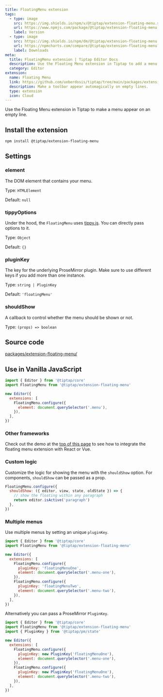 ```yaml
---
title: FloatingMenu extension
tags:
  - type: image
    src: https://img.shields.io/npm/v/@tiptap/extension-floating-menu.svg?label=version
    url: https://www.npmjs.com/package/@tiptap/extension-floating-menu
    label: Version
  - type: image
    src: https://img.shields.io/npm/dm/@tiptap/extension-floating-menu.svg
    url: https://npmcharts.com/compare/@tiptap/extension-floating-menu?minimal=true
    label: Downloads
meta:
  title: FloatingMenu extension | Tiptap Editor Docs
  description: Use the Floating Menu extension in Tiptap to add a menu that appears on empty lines. Learn more in the docs.
  category: Editor
extension:
  name: Floating Menu
  link: https://github.com/ueberdosis/tiptap/tree/main/packages/extension-floating-menu
  description: Make a toolbar appear automagically on empty lines.
  type: extension
  icon: Cloud
---
```



Use the Floating Menu extension in Tiptap to make a menu appear on an empty line.

<CodeDemo path="/Extensions/FloatingMenu" />

## Install the extension

```bash
npm install @tiptap/extension-floating-menu
```

## Settings

### element

The DOM element that contains your menu.

Type: `HTMLElement`

Default: `null`

### tippyOptions

Under the hood, the `FloatingMenu` uses [tippy.js](https://atomiks.github.io/tippyjs/v6/all-props/). You can directly pass options to it.

Type: `Object`

Default: `{}`

### pluginKey

The key for the underlying ProseMirror plugin. Make sure to use different keys if you add more than one instance.

Type: `string | PluginKey`

Default: `'floatingMenu'`

### shouldShow

A callback to control whether the menu should be shown or not.

Type: `(props) => boolean`

## Source code

[packages/extension-floating-menu/](https://github.com/ueberdosis/tiptap/blob/main/packages/extension-floating-menu/)

## Use in Vanilla JavaScript

```js
import { Editor } from '@tiptap/core'
import FloatingMenu from '@tiptap/extension-floating-menu'

new Editor({
  extensions: [
    FloatingMenu.configure({
      element: document.querySelector('.menu'),
    }),
  ],
})
```

### Other frameworks

Check out the demo at the [top of this page](#) to see how to integrate the floating menu extension with React or Vue.

### Custom logic

Customize the logic for showing the menu with the `shouldShow` option. For components, `shouldShow` can be passed as a prop.

```js
FloatingMenu.configure({
  shouldShow: ({ editor, view, state, oldState }) => {
    // show the floating within any paragraph
    return editor.isActive('paragraph')
  },
})
```

### Multiple menus

Use multiple menus by setting an unique `pluginKey`.

```js
import { Editor } from '@tiptap/core'
import FloatingMenu from '@tiptap/extension-floating-menu'

new Editor({
  extensions: [
    FloatingMenu.configure({
      pluginKey: 'floatingMenuOne',
      element: document.querySelector('.menu-one'),
    }),
    FloatingMenu.configure({
      pluginKey: 'floatingMenuTwo',
      element: document.querySelector('.menu-two'),
    }),
  ],
})
```

Alternatively you can pass a ProseMirror `PluginKey`.

```js
import { Editor } from '@tiptap/core'
import FloatingMenu from '@tiptap/extension-floating-menu'
import { PluginKey } from '@tiptap/pm/state'

new Editor({
  extensions: [
    FloatingMenu.configure({
      pluginKey: new PluginKey('floatingMenuOne'),
      element: document.querySelector('.menu-one'),
    }),
    FloatingMenu.configure({
      pluginKey: new PluginKey('floatingMenuOne'),
      element: document.querySelector('.menu-two'),
    }),
  ],
})
```
